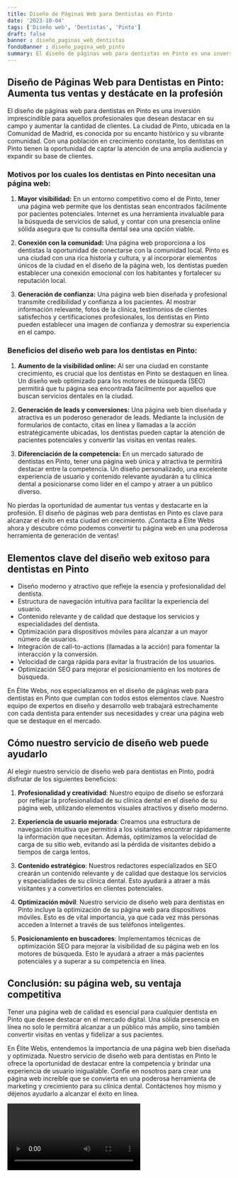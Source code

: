 ```yaml
---
title: Diseño de Páginas Web para Dentistas en Pinto
date: '2023-10-04'
tags: ['Diseño web', 'Dentistas', 'Pinto']
draft: false
banner : diseño_paginas_web_dentistas
fondoBanner : diseño_pagina_web_pinto
summary: El diseño de páginas web para dentistas en Pinto es una inversión imprescindible para aquellos profesionales que desean destacar en su campo y aumentar la cantidad de clientes. La ciudad de Pinto, ubicada en la Comunidad de Madrid, es conocida por su encanto histórico y su vibrante comunidad. Con una población en crecimiento constante, los dentistas en Pinto tienen la oportunidad de captar la atención de una amplia audiencia y expandir su base de clientes.
---
```


## Diseño de Páginas Web para Dentistas en Pinto: Aumenta tus ventas y destácate en la profesión

El diseño de páginas web para dentistas en Pinto es una inversión imprescindible para aquellos profesionales que desean destacar en su campo y aumentar la cantidad de clientes. La ciudad de Pinto, ubicada en la Comunidad de Madrid, es conocida por su encanto histórico y su vibrante comunidad. Con una población en crecimiento constante, los dentistas en Pinto tienen la oportunidad de captar la atención de una amplia audiencia y expandir su base de clientes.

### Motivos por los cuales los dentistas en Pinto necesitan una página web:

1. **Mayor visibilidad:** En un entorno competitivo como el de Pinto, tener una página web permite que los dentistas sean encontrados fácilmente por pacientes potenciales. Internet es una herramienta invaluable para la búsqueda de servicios de salud, y contar con una presencia online sólida asegura que tu consulta dental sea una opción viable.

2. **Conexión con la comunidad:** Una página web proporciona a los dentistas la oportunidad de conectarse con la comunidad local. Pinto es una ciudad con una rica historia y cultura, y al incorporar elementos únicos de la ciudad en el diseño de la página web, los dentistas pueden establecer una conexión emocional con los habitantes y fortalecer su reputación local.

3. **Generación de confianza:** Una página web bien diseñada y profesional transmite credibilidad y confianza a los pacientes. Al mostrar información relevante, fotos de la clínica, testimonios de clientes satisfechos y certificaciones profesionales, los dentistas en Pinto pueden establecer una imagen de confianza y demostrar su experiencia en el campo.

### Beneficios del diseño web para los dentistas en Pinto:

1. **Aumento de la visibilidad online:** Al ser una ciudad en constante crecimiento, es crucial que los dentistas en Pinto se destaquen en línea. Un diseño web optimizado para los motores de búsqueda (SEO) permitirá que tu página sea encontrada fácilmente por aquellos que buscan servicios dentales en la ciudad.

2. **Generación de leads y conversiones:** Una página web bien diseñada y atractiva es un poderoso generador de leads. Mediante la inclusión de formularios de contacto, citas en línea y llamadas a la acción estratégicamente ubicadas, los dentistas pueden captar la atención de pacientes potenciales y convertir las visitas en ventas reales.

3. **Diferenciación de la competencia:** En un mercado saturado de dentistas en Pinto, tener una página web única y atractiva te permitirá destacar entre la competencia. Un diseño personalizado, una excelente experiencia de usuario y contenido relevante ayudarán a tu clínica dental a posicionarse como líder en el campo y atraer a un público diverso.

No pierdas la oportunidad de aumentar tus ventas y destacarte en la profesión. El diseño de páginas web para dentistas en Pinto es clave para alcanzar el éxito en esta ciudad en crecimiento. ¡Contacta a Élite Webs ahora y descubre cómo podemos convertir tu página web en una poderosa herramienta de generación de ventas!

<GifSeo />

<Cta />

## Elementos clave del diseño web exitoso para dentistas en Pinto

- Diseño moderno y atractivo que refleje la esencia y profesionalidad del dentista.
- Estructura de navegación intuitiva para facilitar la experiencia del usuario.
- Contenido relevante y de calidad que destaque los servicios y especialidades del dentista.
- Optimización para dispositivos móviles para alcanzar a un mayor número de usuarios.
- Integración de call-to-actions (llamadas a la acción) para fomentar la interacción y la conversión.
- Velocidad de carga rápida para evitar la frustración de los usuarios.
- Optimización SEO para mejorar el posicionamiento en los motores de búsqueda.

En Élite Webs, nos especializamos en el diseño de páginas web para dentistas en Pinto que cumplan con todos estos elementos clave. Nuestro equipo de expertos en diseño y desarrollo web trabajará estrechamente con cada dentista para entender sus necesidades y crear una página web que se destaque en el mercado.

## Cómo nuestro servicio de diseño web puede ayudarlo

Al elegir nuestro servicio de diseño web para dentistas en Pinto, podrá disfrutar de los siguientes beneficios:

1. **Profesionalidad y creatividad**: Nuestro equipo de diseño se esforzará por reflejar la profesionalidad de su clínica dental en el diseño de su página web, utilizando elementos visuales atractivos y diseño moderno.

2. **Experiencia de usuario mejorada**: Creamos una estructura de navegación intuitiva que permitirá a los visitantes encontrar rápidamente la información que necesitan. Además, optimizamos la velocidad de carga de su sitio web, evitando así la pérdida de visitantes debido a tiempos de carga lentos.

3. **Contenido estratégico**: Nuestros redactores especializados en SEO crearán un contenido relevante y de calidad que destaque los servicios y especialidades de su clínica dental. Esto ayudará a atraer a más visitantes y a convertirlos en clientes potenciales.

4. **Optimización móvil**: Nuestro servicio de diseño web para dentistas en Pinto incluye la optimización de su página web para dispositivos móviles. Esto es de vital importancia, ya que cada vez más personas acceden a Internet a través de sus teléfonos inteligentes.

5. **Posicionamiento en buscadores**: Implementamos técnicas de optimización SEO para mejorar la visibilidad de su página web en los motores de búsqueda. Esto le ayudará a atraer a más pacientes potenciales y a superar a su competencia en línea.

## Conclusión: su página web, su ventaja competitiva

Tener una página web de calidad es esencial para cualquier dentista en Pinto que desee destacar en el mercado digital. Una sólida presencia en línea no solo le permitirá alcanzar a un público más amplio, sino también convertir visitas en ventas y fidelizar a sus pacientes.

En Élite Webs, entendemos la importancia de una página web bien diseñada y optimizada. Nuestro servicio de diseño web para dentistas en Pinto le ofrece la oportunidad de destacar entre la competencia y brindar una experiencia de usuario inigualable. Confíe en nosotros para crear una página web increíble que se convierta en una poderosa herramienta de marketing y crecimiento para su clínica dental. Contáctenos hoy mismo y déjenos ayudarlo a alcanzar el éxito en línea.

<Video />

<CtaBot job='Dentistas' city='Pinto'/>

<Gmaps query='Pinto+españa+maps' />